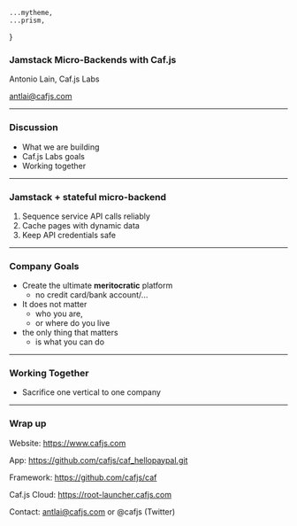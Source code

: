 



    ...mytheme,
    ...prism,
}


<CafjsHeader/>

### Jamstack Micro-Backends with Caf.js

Antonio Lain, Caf.js Labs

antlai@cafjs.com

---

<CafjsHeader/>

### Discussion

* What we are building
* Caf.js Labs goals
* Working together

---

<CafjsHeader/>

###  Jamstack + stateful micro-backend

1. Sequence service API calls reliably
2. Cache pages with dynamic data
3. Keep API credentials safe

---

<CafjsHeader/>

###  Company Goals

* Create the ultimate **meritocratic** platform
  * no credit card/bank account/...
* It does not matter
  * who you are,
  * or where do you live
* the only thing that matters
  * is what you can do

---

<CafjsHeader/>

###  Working Together

* Sacrifice one vertical to one company

---

<CafjsHeader/>

### Wrap up

Website: https://www.cafjs.com

App: https://github.com/cafjs/caf_hellopaypal.git

Framework: https://github.com/cafjs/caf

Caf.js Cloud: https://root-launcher.cafjs.com

Contact: antlai@cafjs.com or @cafjs (Twitter)
